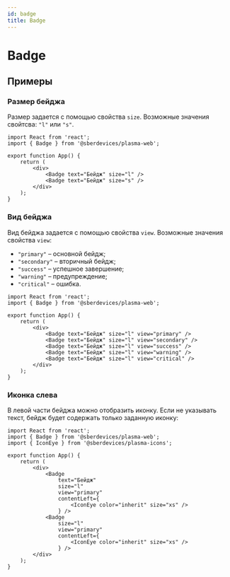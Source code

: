 ```yaml
---
id: badge
title: Badge
---
```



# Badge
<Description name="Badge" />
<PropsTable name="Badge" />
<StorybookLink name="Badge" />

## Примеры

### Размер бейджа
Размер задается с помощью свойства `size`. Возможные значения свойтсва: `"l"` или `"s"`.

```tsx live 
import React from 'react';
import { Badge } from '@sberdevices/plasma-web';

export function App() {
    return (
        <div>
            <Badge text="Бейдж" size="l" />
            <Badge text="Бейдж" size="s" />
        </div>
    );
}
```

### Вид бейджа
Вид бейджа задается с помощью свойства `view`. Возможные значения свойства `view`:

+ `"primary"` – основной бейдж;
+ `"secondary"` – вторичный бейдж;
+ `"success"` – успешное завершение;
+ `"warning"` – предупреждение;
+ `"critical"` – ошибка.

```tsx live 
import React from 'react';
import { Badge } from '@sberdevices/plasma-web';

export function App() {
    return (
        <div>
            <Badge text="Бейдж" size="l" view="primary" />
            <Badge text="Бейдж" size="l" view="secondary" />
            <Badge text="Бейдж" size="l" view="success" />
            <Badge text="Бейдж" size="l" view="warning" />
            <Badge text="Бейдж" size="l" view="critical" />
        </div>
    );
}
```

### Иконка слева
В левой части бейджа можно отобразить иконку.
Если не указывать текст, бейдж будет содержать только заданную иконку:

```tsx live
import React from 'react';
import { Badge } from '@sberdevices/plasma-web';
import { IconEye } from '@sberdevices/plasma-icons';

export function App() {
    return (
        <div>
            <Badge 
                text="Бейдж" 
                size="l"   
                view="primary" 
                contentLeft={
                    <IconEye color="inherit" size="xs" />
                } />
            <Badge 
                size="l" 
                view="primary" 
                contentLeft={
                    <IconEye color="inherit" size="xs" />
                } />
        </div>
    );
}
```
